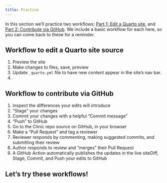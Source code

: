```yaml
---
title: Practice
---
```


In this section we'll practice two workflows: [Part 1: Edit a Quarto site](part1-quarto.qmd), and [Part 2: Contribute via GitHub](part2-github.qmd). We include a basic workflow for each here, so you can come back to these for a reminder.

## Workflow to edit a Quarto site source

1.  Preview the site
2.  Make changes to files, save, preview
3.  Update `_quarto.yml` file to have new content appear in the site's nav bar.
4.  

## Workflow to contribute via GitHub

1.  Inspect the differences your edits will introduce
2.  "Stage" your changes
3.  Commit your changes with a helpful "Commit message"
4.  "Push" to GitHub
5.  Go to the Clinic repo source on GitHub, in your browser
6.  Make a "Pull Request" and tag a reviewer
7.  Reviewer responds by commenting, making suggested commits, and submitting their review
8.  Author responds to review and "merges" their Pull Request
9.  A GitHub Action automatically publishes the updates in the live siteDiff, Stage, Commit, and Push your edits to GitHub

## Let's try these workflows!
